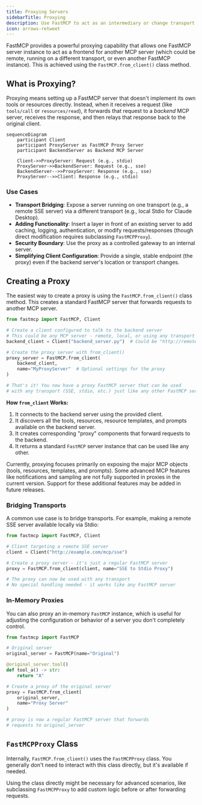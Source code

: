 ```yaml
---
title: Proxying Servers
sidebarTitle: Proxying
description: Use FastMCP to act as an intermediary or change transport for other MCP servers.
icon: arrows-retweet
---
```


FastMCP provides a powerful proxying capability that allows one FastMCP server instance to act as a frontend for another MCP server (which could be remote, running on a different transport, or even another FastMCP instance). This is achieved using the `FastMCP.from_client()` class method.

## What is Proxying?

Proxying means setting up a FastMCP server that doesn't implement its own tools or resources directly. Instead, when it receives a request (like `tools/call` or `resources/read`), it forwards that request to a *backend* MCP server, receives the response, and then relays that response back to the original client.

```mermaid
sequenceDiagram
    participant Client
    participant ProxyServer as FastMCP Proxy Server
    participant BackendServer as Backend MCP Server

    Client->>ProxyServer: Request (e.g., stdio)
    ProxyServer->>BackendServer: Request (e.g., sse)
    BackendServer-->>ProxyServer: Response (e.g., sse)
    ProxyServer-->>Client: Response (e.g., stdio)
```

### Use Cases

-   **Transport Bridging**: Expose a server running on one transport (e.g., a remote SSE server) via a different transport (e.g., local Stdio for Claude Desktop).
-   **Adding Functionality**: Insert a layer in front of an existing server to add caching, logging, authentication, or modify requests/responses (though direct modification requires subclassing `FastMCPProxy`).
-   **Security Boundary**: Use the proxy as a controlled gateway to an internal server.
-   **Simplifying Client Configuration**: Provide a single, stable endpoint (the proxy) even if the backend server's location or transport changes.

## Creating a Proxy

The easiest way to create a proxy is using the `FastMCP.from_client()` class method. This creates a standard FastMCP server that forwards requests to another MCP server.

```python
from fastmcp import FastMCP, Client

# Create a client configured to talk to the backend server
# This could be any MCP server - remote, local, or using any transport
backend_client = Client("backend_server.py")  # Could be "http://remote.server/sse", etc.

# Create the proxy server with from_client()
proxy_server = FastMCP.from_client(
    backend_client,
    name="MyProxyServer"  # Optional settings for the proxy
)

# That's it! You now have a proxy FastMCP server that can be used
# with any transport (SSE, stdio, etc.) just like any other FastMCP server
```

**How `from_client` Works:**

1.  It connects to the backend server using the provided client.
2.  It discovers all the tools, resources, resource templates, and prompts available on the backend server.
3.  It creates corresponding "proxy" components that forward requests to the backend.
4.  It returns a standard `FastMCP` server instance that can be used like any other.

<Note>
Currently, proxying focuses primarily on exposing the major MCP objects (tools, resources, templates, and prompts). Some advanced MCP features like notifications and sampling are not fully supported in proxies in the current version. Support for these additional features may be added in future releases.
</Note>

### Bridging Transports

A common use case is to bridge transports. For example, making a remote SSE server available locally via Stdio:

```python
from fastmcp import FastMCP, Client

# Client targeting a remote SSE server
client = Client("http://example.com/mcp/sse")

# Create a proxy server - it's just a regular FastMCP server
proxy = FastMCP.from_client(client, name="SSE to Stdio Proxy")

# The proxy can now be used with any transport
# No special handling needed - it works like any FastMCP server
```

### In-Memory Proxies

You can also proxy an in-memory `FastMCP` instance, which is useful for adjusting the configuration or behavior of a server you don't completely control.

```python
from fastmcp import FastMCP

# Original server
original_server = FastMCP(name="Original")

@original_server.tool()
def tool_a() -> str: 
    return "A"

# Create a proxy of the original server
proxy = FastMCP.from_client(
    original_server,
    name="Proxy Server"
)

# proxy is now a regular FastMCP server that forwards
# requests to original_server
```

## `FastMCPProxy` Class

Internally, `FastMCP.from_client()` uses the `FastMCPProxy` class. You generally don't need to interact with this class directly, but it's available if needed.

Using the class directly might be necessary for advanced scenarios, like subclassing `FastMCPProxy` to add custom logic before or after forwarding requests. 